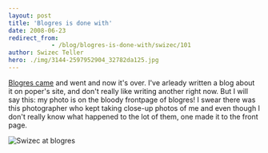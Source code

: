 ```yaml
---
layout: post
title: 'Blogres is done with'
date: 2008-06-23
redirect_from: 
            - /blog/blogres-is-done-with/swizec/101
author: Swizec Teller
hero: ./img/3144-2597952904_32782da125.jpg
---
```

[Blogres came](http://swizec.com/index.php/mode=news/id=329) and went and now it's over. I've arleady written a blog about it on poper's site, and don't really like writing another right now. But I will say this: my photo is on the bloody frontpage of blogres! I swear there was this photographer who kept taking close-up photos of me and even though I don't really know what happened to the lot of them, one made it to the front page.

![Swizec at blogres](./img/3144-2597952904_32782da125.jpg "Swizec at blogres")